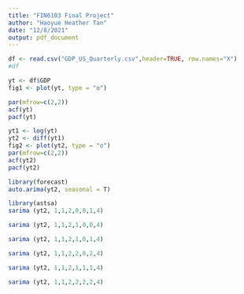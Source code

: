 ```yaml
---
title: "FIN6103 Final Project"
author: "Haoyue Heather Tan"
date: "12/8/2021"
output: pdf_document
---
```

```r
df <- read.csv("GDP_US_Quarterly.csv",header=TRUE, row.names="X")
#df
```

```r
yt <- df$GDP
fig1 <- plot(yt, type = "o")
```
```r
par(mfrow=c(2,2))
acf(yt)
pacf(yt)
```


```r
yt1 <- log(yt)
yt2 <- diff(yt1)
fig2 <- plot(yt2, type = "o")
par(mfrow=c(2,2))
acf(yt2)
pacf(yt2)
```
```r
library(forecast)
auto.arima(yt2, seasonal = T)
```


```r
library(astsa)
sarima (yt2, 1,1,2,0,0,1,4)
```
```r
sarima (yt2, 1,1,2,1,0,0,4)
```

```r
sarima (yt2, 1,1,2,1,0,1,4)
```
```r
sarima (yt2, 1,1,2,2,0,2,4)
```

```r
sarima (yt2, 1,1,2,1,1,1,4)
```

```r
sarima (yt2, 1,1,2,2,2,2,4)
```



